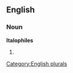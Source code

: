 ==English==

===Noun===
'''Italophiles'''

# {{plural of|[[Italophile]]}}

[[Category:English plurals]]